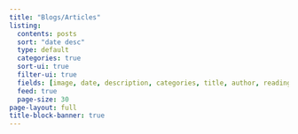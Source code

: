 ```yaml
---
title: "Blogs/Articles"
listing:
  contents: posts
  sort: "date desc"
  type: default
  categories: true
  sort-ui: true
  filter-ui: true
  fields: [image, date, description, categories, title, author, reading-time]
  feed: true
  page-size: 30
page-layout: full
title-block-banner: true
---
```

